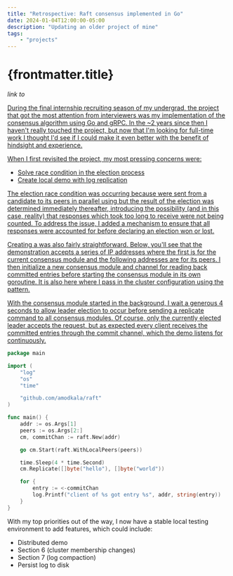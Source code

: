 ```yaml
---
title: "Retrospective: Raft consensus implemented in Go"
date: 2024-01-04T12:00:00-05:00
description: "Updating an older project of mine"
tags:
    - "projects"
---
```


# {frontmatter.title}

*link to 
<A
    href="https://github.com/amodkala/raft"
    text="github repository"
/>* 

During the final internship recruiting season of my undergrad, the project that got the most 
attention from interviewers was my implementation of the 
<A
    text="Raft"
    href="https://raft.github.io/raft.pdf"
/> consensus algorithm using Go and gRPC. In the ~2 years since then I haven't really touched 
the project, but now that I'm looking for full-time work I thought I'd see if I could make it 
even better with the benefit of hindsight and experience.

When I first revisited the project, my most pressing concerns were:
- Solve race condition in the election process
- Create local demo with log replication

The election race condition was occurring because 
<A 
    href="https://github.com/amodkala/raft/blob/c95c88085f70f8255208634dfdec34e990954a94/proto/raft.proto#L7"
    text="RequestVote RPCs"
/> were sent from a candidate to its peers in parallel using 
<A
    href="https://gobyexample.com/goroutines" 
    text="goroutines" 
/> but the result of the election was determined immediately thereafter, introducing the 
possibility (and in this case, reality) that responses which took too long to receive were not 
being counted. To address the issue, I added a 
<A
    text="wait group" 
    href="https://gobyexample.com/waitgroups" 
/> mechanism to ensure that all responses were accounted for before declaring an election won 
or lost.

Creating a 
<A 
    text="local demonstration"
    href="https://github.com/amodkala/raft/blob/master/demo.sh"
/> was also fairly straightforward. Below, you'll see that the demonstration accepts a series 
of IP addresses where the first is for the current consensus module and the following addresses 
are for its peers. I then initialize a new consensus module and channel for reading back committed 
entries before starting the consensus module in its own goroutine. It is also here where I pass in the 
cluster configuration using the 
<A
    text="functional options" 
    href="https://dave.cheney.net/2014/10/17/functional-options-for-friendly-apis" 
/> pattern. 

With the consensus module started in the background, I wait a generous 4 seconds 
to allow leader election to occur before sending a replicate command to all consensus modules. 
Of course, only the currently elected leader accepts the request, but as expected every client 
receives the committed entries through the commit channel, which the demo listens for continuously.

```go
package main

import (
    "log"
    "os"
    "time"

    "github.com/amodkala/raft"
)

func main() {
    addr := os.Args[1]
    peers := os.Args[2:]
    cm, commitChan := raft.New(addr)

    go cm.Start(raft.WithLocalPeers(peers))

    time.Sleep(4 * time.Second)
    cm.Replicate([]byte("hello"), []byte("world"))

    for {
        entry := <-commitChan
        log.Printf("client of %s got entry %s", addr, string(entry))
    }
}
```

With my top priorities out of the way, I now have a stable local testing environment to add features, 
which could include:
- Distributed demo
- Section 6 (cluster membership changes)
- Section 7 (log compaction)
- Persist log to disk
